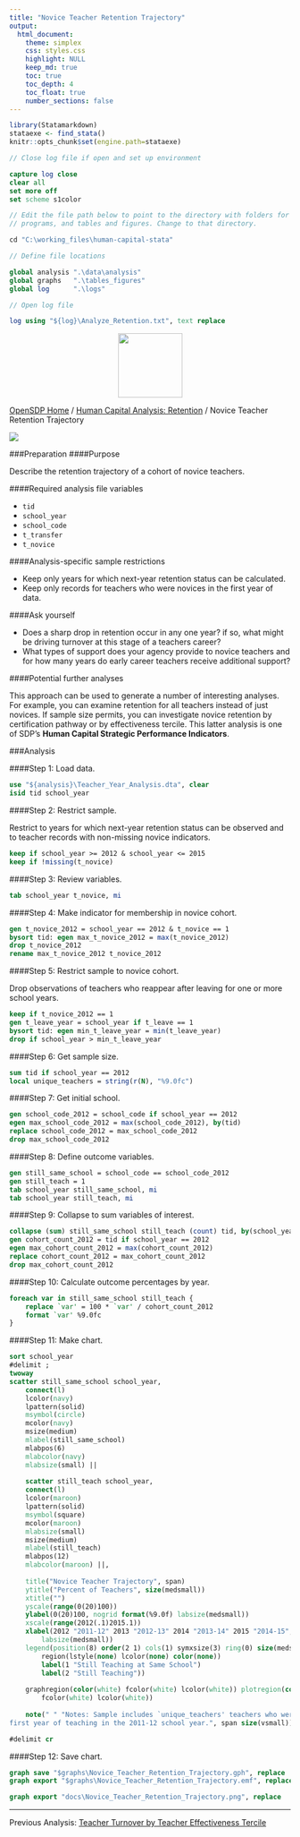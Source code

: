 ```yaml
---
title: "Novice Teacher Retention Trajectory"
output: 
  html_document:
    theme: simplex
    css: styles.css
    highlight: NULL
    keep_md: true
    toc: true
    toc_depth: 4
    toc_float: true
    number_sections: false
---
```



```r
library(Statamarkdown)
stataexe <- find_stata()
knitr::opts_chunk$set(engine.path=stataexe)
```

```stata
// Close log file if open and set up environment

capture log close
clear all
set more off
set scheme s1color

// Edit the file path below to point to the directory with folders for data, logs,
// programs, and tables and figures. Change to that directory.

cd "C:\working_files\human-capital-stata"

// Define file locations

global analysis ".\data\analysis"
global graphs 	".\tables_figures"
global log 		".\logs"

// Open log file

log using "${log}\Analyze_Retention.txt", text replace

```

<div class="navbar navbar-default navbar-fixed-top" id="logo">
<div class="container">
<img src="OpenSDP-Banner_crimson.jpg" style="display: block; margin: 0 auto; height: 115px;">
</div>
</div>

[OpenSDP Home](opensdp.github.io) / [Human Capital Analysis: Retention](Human_Capital_Analysis_Retention.html) / Novice Teacher Retention Trajectory

![](Novice_Teacher_Retention_Trajectory.png)

###Preparation
####Purpose

Describe the retention trajectory of a cohort of novice teachers.

####Required analysis file variables

 - `tid`
 - `school_year`
 - `school_code`
 - `t_transfer`
 - `t_novice`


####Analysis-specific sample restrictions

 - Keep only years for which next-year retention status can be calculated.
 - Keep only records for teachers who were novices in the first year of data.


####Ask yourself

 - Does a sharp drop in retention occur in any one year? if so, what might be driving turnover at this stage of a teachers career?
 - What types of support does your agency provide to novice teachers and for how many years do early career teachers receive additional support?


####Potential further analyses

This approach can be used to generate a number of interesting analyses. For example, you can examine retention for all teachers instead of just novices. If sample size permits, you can investigate novice retention by certification pathway or by effectiveness tercile. This latter analysis is one of SDP's **Human Capital Strategic Performance Indicators**.

###Analysis

####Step 1: Load data.

```stata
use "${analysis}\Teacher_Year_Analysis.dta", clear
isid tid school_year
```


####Step 2: Restrict sample.

Restrict to years for which next-year retention status can be observed and to teacher records with non-missing novice indicators.

```stata
keep if school_year >= 2012 & school_year <= 2015
keep if !missing(t_novice)
```


####Step 3: Review variables.

```stata
tab school_year t_novice, mi
```


####Step 4: Make indicator for membership in novice cohort.

```stata
gen t_novice_2012 = school_year == 2012 & t_novice == 1
bysort tid: egen max_t_novice_2012 = max(t_novice_2012)
drop t_novice_2012
rename max_t_novice_2012 t_novice_2012
```


####Step 5: Restrict sample to novice cohort.

Drop observations of teachers who reappear after leaving for one or more school years.

```stata
keep if t_novice_2012 == 1
gen t_leave_year = school_year if t_leave == 1 
bysort tid: egen min_t_leave_year = min(t_leave_year)
drop if school_year > min_t_leave_year
```


####Step 6: Get sample size.

```stata
sum tid if school_year == 2012 
local unique_teachers = string(r(N), "%9.0fc")
```


####Step 7: Get initial school.

```stata
gen school_code_2012 = school_code if school_year == 2012
egen max_school_code_2012 = max(school_code_2012), by(tid)
replace school_code_2012 = max_school_code_2012
drop max_school_code_2012
```


####Step 8: Define outcome variables.

```stata
gen still_same_school = school_code == school_code_2012 
gen still_teach = 1
tab school_year still_same_school, mi
tab school_year still_teach, mi
```


####Step 9: Collapse to sum variables of interest.

```stata
collapse (sum) still_same_school still_teach (count) tid, by(school_year)
gen cohort_count_2012 = tid if school_year == 2012
egen max_cohort_count_2012 = max(cohort_count_2012)
replace cohort_count_2012 = max_cohort_count_2012
drop max_cohort_count_2012
```


####Step 10: Calculate outcome percentages by year.

```stata
foreach var in still_same_school still_teach {
	replace `var' = 100 * `var' / cohort_count_2012
	format `var' %9.0fc
}
```

####Step 11: Make chart.

```stata
sort school_year
#delimit ;
twoway
scatter still_same_school school_year, 
	connect(l) 
	lcolor(navy) 
	lpattern(solid) 
	msymbol(circle) 
	mcolor(navy) 
	msize(medium) 
	mlabel(still_same_school) 
	mlabpos(6) 
	mlabcolor(navy) 
	mlabsize(small) ||
	
	scatter still_teach school_year, 
	connect(l) 
	lcolor(maroon) 
	lpattern(solid) 
	msymbol(square) 
	mcolor(maroon) 
	mlabsize(small) 
	msize(medium) 
	mlabel(still_teach) 
	mlabpos(12) 
	mlabcolor(maroon) ||,
	
	title("Novice Teacher Trajectory", span)
	ytitle("Percent of Teachers", size(medsmall)) 
	xtitle("") 
	yscale(range(0(20)100)) 
	ylabel(0(20)100, nogrid format(%9.0f) labsize(medsmall)) 
	xscale(range(2012(.1)2015.1)) 
	xlabel(2012 "2011-12" 2013 "2012-13" 2014 "2013-14" 2015 "2014-15", 
		labsize(medsmall)) 
	legend(position(8) order(2 1) cols(1) symxsize(3) ring(0) size(medsmall) 
		region(lstyle(none) lcolor(none) color(none))
		label(1 "Still Teaching at Same School") 
		label(2 "Still Teaching"))
	
	graphregion(color(white) fcolor(white) lcolor(white)) plotregion(color(white) 
		fcolor(white) lcolor(white))
		
	note(" " "Notes: Sample includes `unique_teachers' teachers who were in their
first year of teaching in the 2011-12 school year.", span size(vsmall));

#delimit cr
```

####Step 12: Save chart.

```stata
graph save "$graphs\Novice_Teacher_Retention_Trajectory.gph", replace
graph export "$graphs\Novice_Teacher_Retention_Trajectory.emf", replace
```

```stata
graph export "docs\Novice_Teacher_Retention_Trajectory.png", replace
```

---

Previous Analysis: [Teacher Turnover by Teacher Effectiveness Tercile](Teacher_Turnover_by_Teacher_Effectiveness_Tercile.html)